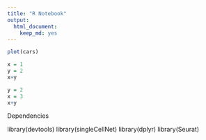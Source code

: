 ```yaml
---
title: "R Notebook"
output: 
  html_document: 
    keep_md: yes
---
```



```r
plot(cars)
```

```r
x = 1
y = 2
x+y
```

```r
y = 2
x = 3
x+y
```

Dependencies 

library(devtools)
library(singleCellNet)
library(dplyr)
library(Seurat)



